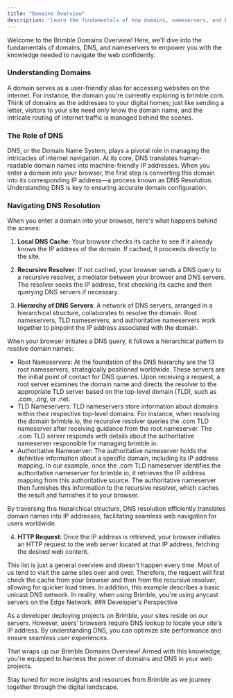 ```yaml
---
title: "Domains Overview"
description: 'Learn the fundamentals of how domains, nameservers, and DNS work on Brimble.'
---
```


Welcome to the Brimble Domains Overview! Here, we'll dive into the fundamentals of domains, DNS, and nameservers to empower you with the knowledge needed to navigate the web confidently.

### Understanding Domains

A domain serves as a user-friendly alias for accessing websites on the internet. For instance, the domain you're currently exploring is brimble.com. Think of domains as the addresses to your digital homes; just like sending a letter, visitors to your site need only know the domain name, and the intricate routing of internet traffic is managed behind the scenes.

### The Role of DNS

DNS, or the Domain Name System, plays a pivotal role in managing the intricacies of internet navigation. At its core, DNS translates human-readable domain names into machine-friendly IP addresses. When you enter a domain into your browser, the first step is converting this domain into its corresponding IP address—a process known as DNS Resolution. Understanding DNS is key to ensuring accurate domain configuration.

### Navigating DNS Resolution

When you enter a domain into your browser, here's what happens behind the scenes:

1. **Local DNS Cache**: Your browser checks its cache to see if it already knows the IP address of the domain. If cached, it proceeds directly to the site.

2. **Recursive Resolver**: If not cached, your browser sends a DNS query to a recursive resolver, a mediator between your browser and DNS servers. The resolver seeks the IP address, first checking its cache and then querying DNS servers if necessary.

3. **Hierarchy of DNS Servers**: A network of DNS servers, arranged in a hierarchical structure, collaborates to resolve the domain. Root nameservers, TLD nameservers, and authoritative nameservers work 
together to pinpoint the IP address associated with the domain.

<Callout> When your browser initiates a DNS query, it follows a hierarchical pattern to resolve domain names:</Callout>

- Root Nameservers: At the foundation of the DNS hierarchy are the 13 root nameservers, strategically positioned worldwide. These servers are the initial point of contact for DNS queries. Upon receiving a request, a root server examines the domain name and directs the resolver to the appropriate TLD server based on the top-level domain (TLD), such as .com, .org, or .net.
- TLD Nameservers: TLD nameservers store information about domains within their respective top-level domains. For instance, when resolving the domain brimble.io, the recursive resolver queries the .com TLD nameserver after receiving guidance from the root nameserver. The .com TLD server responds with details about the authoritative nameserver responsible for managing brimble.io.
- Authoritative Nameserver: The authoritative nameserver holds the definitive information about a specific domain, including its IP address mapping. In our example, once the .com TLD nameserver identifies the authoritative nameserver for brimble.io, it retrieves the IP address mapping from this authoritative source. The authoritative nameserver then furnishes this information to the recursive resolver, which caches the result and furnishes it to your browser.

By traversing this hierarchical structure, DNS resolution efficiently translates domain names into IP addresses, facilitating seamless web navigation for users worldwide.


4. **HTTP Request**: Once the IP address is retrieved, your browser initiates an HTTP request to the web server located at that IP address, fetching the desired web content.
<Callout>
  This list is just a general overview and doesn't happen every time. Most of us tend to visit the same sites over and over. Therefore, the request will first check the cache from your browser and then from the recursive resolver, allowing for quicker load times. In addition, this example describes a basic unicast DNS network. In reality, when using
   Brimble, you're using anycast servers on the Edge Network.
</Callout>
### Developer's Perspective

As a developer deploying projects on Brimble, your sites reside on our servers. However, users' browsers require DNS lookup to locate your site's IP address. By understanding DNS, you can optimize site performance and ensure seamless user experiences.

That wraps up our Brimble Domains Overview! Armed with this knowledge, you're equipped to harness the power of domains and DNS in your web projects.

Stay tuned for more insights and resources from Brimble as we journey together through the digital landscape.
